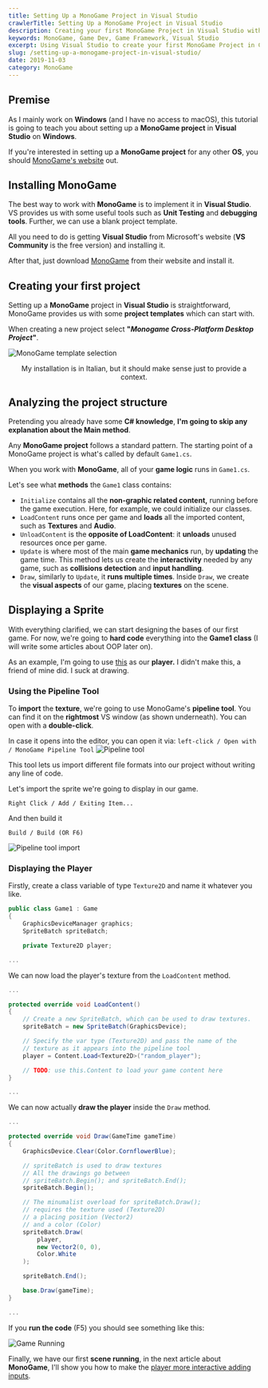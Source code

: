 ```yaml
---
title: Setting Up a MonoGame Project in Visual Studio
crawlerTitle: Setting Up a MonoGame Project in Visual Studio
description: Creating your first MonoGame Project in Visual Studio with C#. Moreover, learn how to display a sprite on the screen, using the pipeline tool.
keywords: MonoGame, Game Dev, Game Framework, Visual Studio
excerpt: Using Visual Studio to create your first MonoGame Project in C#.
slug: /setting-up-a-monogame-project-in-visual-studio/
date: 2019-11-03
category: MonoGame
---
```


## Premise

As I mainly work on **Windows** (and I have no access to macOS), this tutorial is going to teach you about setting up a **MonoGame project** in **Visual Studio** on **Windows**.

If you're interested in setting up a **MonoGame project** for any other **OS**, you should [MonoGame's website](http://www.monogame.net/documentation/?page=Setting_Up_MonoGame) out.

## Installing MonoGame

The best way to work with **MonoGame** is to implement it in **Visual Studio**. VS provides us with some useful tools such as **Unit Testing** and **debugging tools**. Further, we can use a blank project template.

All you need to do is getting **Visual Studio** from Microsoft's website (**VS Community** is the free version) and installing it.

After that, just download [MonoGame](http://www.monogame.net/downloads/) from their website and install it.

## Creating your first project

Setting up a **MonoGame** project in **Visual Studio** is straightforward, MonoGame provides us with some **project templates** which can start with.

When creating a new project select **"_Monogame Cross-Platform Desktop Project_"**.

![MonoGame template selection](monogame_install.PNG)

<center>
  <p>
    My installation is in Italian, but it should make sense just to provide a
    context.
  </p>
</center>

## Analyzing the project structure

Pretending you already have some **C# knowledge**, **I'm going to skip any explanation about the Main method**.

Any **MonoGame project** follows a standard pattern. The starting point of a MonoGame project is what's called by default `Game1.cs`.

When you work with **MonoGame**, all of your **game logic** runs in `Game1.cs`.

Let's see what **methods** the `Game1` class contains:

- `Initialize` contains all the **non-graphic related content,** running before the game execution. Here, for example, we could initialize our classes.
- `LoadContent` runs once per game and **loads** all the imported content, such as **Textures** and **Audio**.
- `UnloadContent` is the **opposite of LoadContent**: it **unloads** unused resources once per game.
- `Update` is where most of the main **game mechanics** run, by **updating** the game time. This method lets us create the **interactivity** needed by any game, such as **collisions detection** and **input handling**.
- `Draw`, similarly to `Update`, it **runs multiple times**. Inside `Draw`, we create the **visual aspects** of our game, placing **textures** on the scene.

## Displaying a Sprite

With everything clarified, we can start designing the bases of our first game. For now, we're going to **hard code** everything into the **Game1 class** (I will write some articles about OOP later on).

As an example, I'm going to use [this](https://www.piskelapp.com/p/agxzfnBpc2tlbC1hcHByEwsSBlBpc2tlbBiAgKDl7ICeCAw/view) as our **player.** I didn't make this, a friend of mine did. I suck at drawing.

### Using the Pipeline Tool

To **import** the **texture**, we're going to use MonoGame's **pipeline tool**. You can find it on the **rightmost** VS window (as shown underneath). You can open with a **double-click**.

In case it opens into the editor, you can open it via: `left-click / Open with / MonoGame Pipeline Tool`
![Pipeline tool](pipeline_tool.PNG)

This tool lets us import different file formats into our project without writing any line of code.

Let's import the sprite we're going to display in our game.

```shell
Right Click / Add / Exiting Item...
```

And then build it

```shell
Build / Build (OR F6)
```

![Pipeline tool import](pipeline_tool_import.PNG)

### Displaying the Player

Firstly, create a class variable of type `Texture2D` and name it whatever you like.

```csharp
public class Game1 : Game
{
    GraphicsDeviceManager graphics;
    SpriteBatch spriteBatch;

    private Texture2D player;

...
```

We can now load the player's texture from the `LoadContent` method.

```csharp
...

protected override void LoadContent()
{
    // Create a new SpriteBatch, which can be used to draw textures.
    spriteBatch = new SpriteBatch(GraphicsDevice);

    // Specify the var type (Texture2D) and pass the name of the
    // texture as it appears into the pipeline tool
    player = Content.Load<Texture2D>("random_player");

    // TODO: use this.Content to load your game content here
}

...
```

We can now actually **draw the player** inside the `Draw` method.

```csharp
...

protected override void Draw(GameTime gameTime)
{
    GraphicsDevice.Clear(Color.CornflowerBlue);

    // spriteBatch is used to draw textures
    // All the drawings go between
    // spriteBatch.Begin(); and spriteBatch.End();
    spriteBatch.Begin();

    // The minumalist overload for spriteBatch.Draw();
    // requires the texture used (Texture2D)
    // a placing position (Vector2)
    // and a color (Color)
    spriteBatch.Draw(
        player,
        new Vector2(0, 0),
        Color.White
    );

    spriteBatch.End();

    base.Draw(gameTime);
}

...

```

If you **run the code** (F5) you should see something like this:

![Game Running](monogame_game.PNG)

Finally, we have our first **scene running**, in the next article about **MonoGame**, I'll show you how to make the [player more interactive adding inputs](/monogame-move-sprite/).
